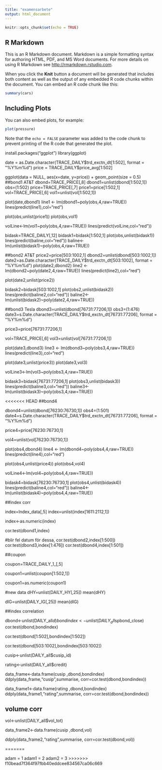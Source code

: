 ```yaml
---
title: "examensarbete"
output: html_document
---
```


```r
knitr::opts_chunk$set(echo = TRUE)
```

## R Markdown

This is an R Markdown document. Markdown is a simple formatting syntax for authoring HTML, PDF, and MS Word documents. For more details on using R Markdown see <http://rmarkdown.rstudio.com>.

When you click the **Knit** button a document will be generated that includes both content as well as the output of any embedded R code chunks within the document. You can embed an R code chunk like this:

```r
summary(cars)
```

## Including Plots

You can also embed plots, for example:

```r
plot(pressure)
```

Note that the `echo = FALSE` parameter was added to the code chunk to prevent printing of the R code that generated the plot.


install.packages("ggplot")
library(ggplot)

date = as.Date.character(TRACE_DAILY$trd_exctn_dt[1:502], format = "%Y%m%d")
price = TRACE_DAILY$price_avg[1:502]

ggplot(data = NULL, aes(x=date, y=price)) +
  geom_point(size = 0.5)
##bond1 AT&T
dbond=TRACE_PRICE[,8]
dbond1=unlist(dbond[1:502,1])
obs=(1:502)
price=TRACE_PRICE[,7]
price1=price[1:502,1]
vol=TRACE_PRICE[,6]
vol1=unlist(vol[1:502,1])

plot(date,dbond1)
line1 <- lm(dbond1~poly(obs,4,raw=TRUE))
lines(predict(line1),col="red")

plot(obs,unlist(price1))
plot(obs,vol1)

volLine<-lm(vol1~poly(obs,4,raw=TRUE))
lines(predict(volLine,col="red"))

bidask=TRACE_DAILY[,12]
bidask1=bidask[1:502,1]
plot(obs,unlist(bidask1))
lines(predict(baline,col="red"))
baline<-lm(unlist(bidask1)~poly(obs,4,raw=TRUE))

##bond2 AT&T
price2=price[503:1002,1]
dbond2=unlist(dbond[503:1002,1])
date2=as.Date.character(TRACE_DAILY$trd_exctn_dt[503:1002], format = "%Y%m%d")
plot(date2,dbond2)
line2 <- lm(dbond2~poly(date2,4,raw=TRUE))
lines(predict(line2),col="red")

plot(date2,unlist(price2))

bidask2=bidask[503:1002,1]
plot(obs2,unlist(bidask2))
lines(predict(baline2,col="red"))
baline2<-lm(unlist(bidask2)~poly(date2,4,raw=TRUE))

##bond3 Tesla
dbond3=unlist(dbond[76731:77206,1])
obs3=(1:476)
date3=s.Date.character(TRACE_DAILY$trd_exctn_dt[76731:77206], format = "%Y%m%d")

price3=price[76731:77206,1]


vol=TRACE_PRICE[,6]
vol3=unlist(vol[76731:77206,1])

plot(date3,dbond3)
line3 <- lm(dbond3~poly(obs3,4,raw=TRUE))
lines(predict(line3),col="red")

plot(date3,unlist(price3))
plot(date3,vol3)

volLine3<-lm(vol3~poly(obs3,4,raw=TRUE))

bidask3=bidask[76731:77206,1]
plot(obs3,unlist(bidask3))
lines(predict(baline3,col="red"))
baline3<-lm(unlist(bidask3)~poly(obs3,4,raw=TRUE))

<<<<<<< HEAD
##bond4

dbond4=unlist(dbond[76230:76730,1])
obs4=(1:501)
date4=s.Date.character(TRACE_DAILY$trd_exctn_dt[76731:77206], format = "%Y%m%d")

price4=price[76230:76730,1]



vol4=unlist(vol[76230:76730,1])

plot(obs4,dbond4)
line4 <- lm(dbond4~poly(obs4,4,raw=TRUE))
lines(predict(line4),col="red")

plot(obs4,unlist(price4))
plot(obs4,vol4)

volLine4<-lm(vol4~poly(obs4,4,raw=TRUE))

bidask4=bidask[76230:76730,1]
plot(obs4,unlist(bidask4))
lines(predict(baline4,col="red"))
baline4<-lm(unlist(bidask4)~poly(obs4,4,raw=TRUE))

##index corr

index=Index_data[,5]
index=unlist(index[1611:2112,1])

index<-as.numeric(index)

cor.test(dbond1,index)

#blir fel datum för dessa, 
cor.test(dbond2,index[1:500])
cor.test(dbond3,index[1:476])
cor.test(dbond4,index[1:501])

##coupon

coupon=TRACE_DAILY_1_[,5]

coupon1=unlist(coupon[1:502,1])

coupon1=as.numeric(coupon1)


#new data
dHY=unlist(DAILY_HY[,25])
mean(dHY)

dIG=unlist(DAILY_IG[,25])
mean(dIG)

##index correlation

dbond<-unlist(DAILY_all$d)
bondindex<-unlist(DAILY_all$spbond_close)
cor.test(dbond,bondindex)

cor.test(dbond[1:502],bondindex[1:502])

cor.test(dbond[503:1002],bondindex[503:1002])

cusip<-unlist(DAILY_all$cusip_id)

rating<-unlist(DAILY_all$credit)


data_frame<-data.frame(cusip ,dbond,bondindex)
ddply(data_frame,"cusip",summarise,
  corr=cor.test(dbond,bondindex))
  
data_frame1<-data.frame(rating ,dbond,bondindex)
ddply(data_frame1,"rating",summarise,
  corr=cor.test(dbond,bondindex))

## volume corr

vol<-unlist(DAILY_all$vol_tot)

data_frame2<-data.frame(cusip ,dbond,vol)

ddply(data_frame2,"rating",summarise,
  corr=cor.test(dbond,vol))

=======

adam = 1 
adam1 = 2
adam2 = 3 
>>>>>>> f10bead7f364f97fbb40eddcee834567ca06c669
